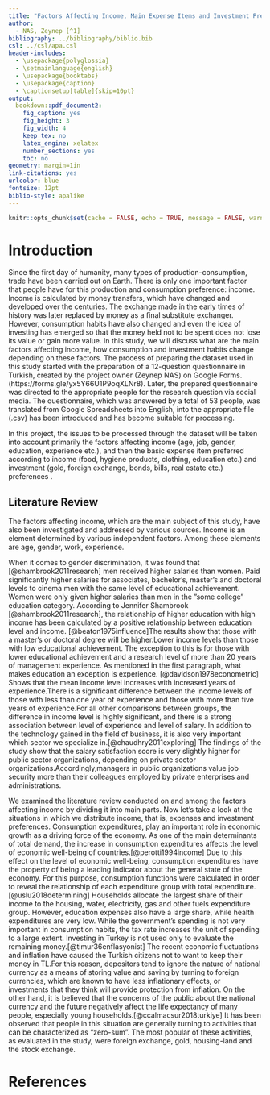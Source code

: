 ```yaml
---
title: "Factors Affecting Income, Main Expense Items and Investment Preferences"
author: 
  - NAS, Zeynep [^1]
bibliography: ../bibliography/biblio.bib
csl: ../csl/apa.csl
header-includes:
  - \usepackage{polyglossia}
  - \setmainlanguage{english}
  - \usepackage{booktabs}
  - \usepackage{caption} 
  - \captionsetup[table]{skip=10pt}
output:
  bookdown::pdf_document2:
    fig_caption: yes
    fig_height: 3
    fig_width: 4
    keep_tex: no
    latex_engine: xelatex
    number_sections: yes
    toc: no
geometry: margin=1in
link-citations: yes
urlcolor: blue
fontsize: 12pt
biblio-style: apalike
---
```

```r
knitr::opts_chunk$set(cache = FALSE, echo = TRUE, message = FALSE, warning = FALSE)
```

<!-- ======================================================================= -->
<!-- ============================== FOOTNOTES ============================== -->
<!-- ======================================================================= -->
[^1]: 19080408

# Introduction
  Since the first day of humanity, many types of production-consumption, trade have been carried out on Earth. There is only one important factor that people have for this production and consumption preference: income. Income is calculated by money transfers, which have changed and developed over the centuries. The exchange made in the early times of history was later replaced by money as a final substitute exchanger. However, consumption habits have also changed and even the idea of investing has emerged so that the money held not to be spent does not lose its value or gain more value.
  In this study, we will discuss what are the main factors affecting income, how consumption and investment habits change depending on these factors.
The process of preparing the dataset used in this study started with the preparation of a 12-question questionnaire in Turkish, created by the project owner (Zeynep NAS) on Google Forms. (https://forms.gle/yx5Y66U1P9oqXLNr8). Later, the prepared questionnaire was directed to the appropriate people for the research question via social media. The questionnaire, which was answered by a total of 53 people, was translated from Google Spreadsheets into English, into the appropriate file (.csv) has been introduced and has become suitable for processing. 

In this project, the issues to be processed through the dataset will be taken into account primarily the factors affecting income (age, job, gender, education, experience etc.), and then the basic expense item preferred according to income (food, hygiene products, clothing, education etc.) and investment (gold, foreign exchange, bonds, bills, real estate etc.) preferences .

## Literature Review

The factors affecting income, which are the main subject of this study, have also been investigated and addressed by various sources. Income is an element determined by various independent factors. Among these elements are age, gender, work, experience.

  When it comes to gender discrimination, it was found that [@shambrook2011research] men received higher salaries than women. Paid significantly higher salaries for associates, bachelor's, master's and doctoral levels to cinema men with the same level of educational achievement. Women were only given higher salaries than men in the ”some college" education category.
  According to Jennifer Shambrook [@shambrook2011research], the relationship of higher education with high income has been calculated by a positive relationship between education level and income. [@beaton1975influence]The results show that those with a master's or doctoral degree will be higher.Lower income levels than those with low educational achievement. The exception to this is for those with lower educational achievement and a research level of more than 20 years of management experience. 
  As mentioned in the first paragraph, what makes education an exception is experience. [@davidson1978econometric]  Shows that the mean income level increases with increased years of experience.There is a significant difference between the income levels of those with less than one year of experience and those with more than five years of experience.For all other comparisons between groups, the difference in income level is highly significant, and there is a strong association between level of experience and level of salary.
  In addition to the technology gained in the field of business, it is also very important which sector we specialize in.[@chaudhry2011exploring] The findings of the study show that the salary satisfaction score is very slightly higher for public sector organizations, depending on private sector organizations.Accordingly,managers in public organizations value job security more than their colleagues employed by private enterprises and administrations.

  We examined the literature review conducted on and among the factors affecting income by dividing it into main parts. Now let's take a look at the situations in which we distribute income, that is, expenses and investment preferences.
  Consumption expenditures, play an important role in economic growth as a driving force of the economy. As one of the main determinants of total demand, the increase in consumption expenditures affects the level of economic well-being of countries.[@perotti1994income] Due to this effect on the level of economic well-being, consumption expenditures have the property of being a leading indicator about the general state of the economy.
  For this purpose, consumption functions were calculated in order to reveal the relationship of each expenditure group with total expenditure.[@uslu2018determining] Households allocate the largest share of their income to the housing, water, electricity, gas and other fuels expenditure group. However, education expenses also have a large share, while health expenditures are very low. While the government's spending is not very important in consumption  habits, the tax rate increases the unit of spending to a large extent.
  Investing in Turkey is not used only to evaluate the remaining money.[@timur36enflasyonist] The recent economic fluctuations and inflation have caused the Turkish citizens not to want to keep their money in TL.For this reason, depositors tend to ignore the nature of national currency as a means of storing value and saving by turning to foreign currencies, which are known to have less inflationary effects, or investments that they think will provide protection from inflation.
  On the other hand, it is believed that the concerns of the public about the national currency and the future negatively affect the life expectancy of many people, especially young households.[@ccalmacsur2018turkiye]
It has been observed that people in this situation are generally turning to activities that can be characterized as “zero-sum”. The most popular of these activities, as evaluated in the study, were foreign exchange, gold, housing-land and the stock exchange. 

\newpage
# References {#references}
<div id="refs"></div>

```r

```

